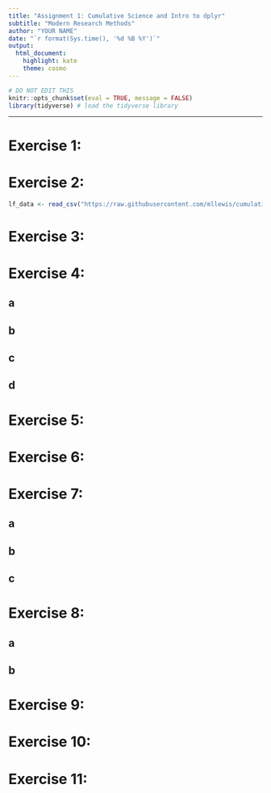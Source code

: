 ```yaml
---
title: "Assignment 1: Cumulative Science and Intro to dplyr"
subtitle: "Modern Research Methods"
author: "YOUR NAME"
date: "`r format(Sys.time(), '%d %B %Y')`"
output: 
  html_document: 
    highlight: kate
    theme: cosmo
---
```


```r
# DO NOT EDIT THIS
knitr::opts_chunk$set(eval = TRUE, message = FALSE)
library(tidyverse) # load the tidyverse library
```

* * *


# Exercise 1:


# Exercise 2:
```r
lf_data <- read_csv("https://raw.githubusercontent.com/mllewis/cumulative-science/master/static/data/lewis_2018_exp1.csv")
```

# Exercise 3:

# Exercise 4:

## a

## b

## c

## d

# Exercise 5:

# Exercise 6:

# Exercise 7:

## a

## b

## c


# Exercise 8:

## a

## b


# Exercise 9:

# Exercise 10:

# Exercise 11:
